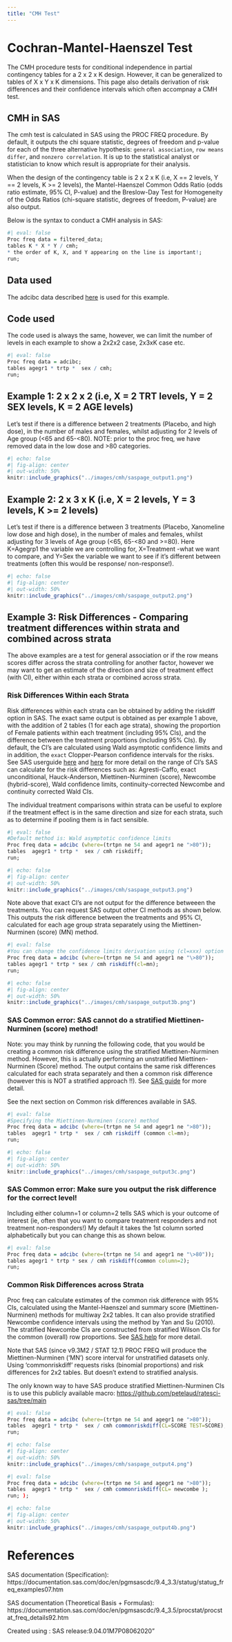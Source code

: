 ```yaml
---
title: "CMH Test"
---
```


# Cochran-Mantel-Haenszel Test

The CMH procedure tests for conditional independence in partial contingency tables for a 2 x 2 x K design. However, it can be generalized to tables of X x Y x K dimensions. This page also details derivation of risk differences and their confidence intervals which often accompnay a CMH test.

## CMH in SAS

The cmh test is calculated in SAS using the PROC FREQ procedure. By default, it outputs the chi square statistic, degrees of freedom and p-value for each of the three alternative hypothesis: `general association`, `row means differ`, and `nonzero correlation`. It is up to the statistical analyst or statistician to know which result is appropriate for their analysis.

When the design of the contingency table is 2 x 2 x K (i.e, X == 2 levels, Y == 2 levels, K \>= 2 levels), the Mantel-Haenszel Common Odds Ratio (odds ratio estimate, 95% CI, P-value) and the Breslow-Day Test for Homogeneity of the Odds Ratios (chi-square statistic, degrees of freedom, P-value) are also output.

Below is the syntax to conduct a CMH analysis in SAS:

```r
#| eval: false
Proc freq data = filtered_data; 
tables K * X * Y / cmh; 
* the order of K, X, and Y appearing on the line is important!;
run; 

```

## Data used

The adcibc data described [here](https://psiaims.github.io/CAMIS/R/cmh.html) is used for this example.

## Code used

The code used is always the same, however, we can limit the number of levels in each example to show a 2x2x2 case, 2x3xK case etc.

```r
#| eval: false
Proc freq data = adcibc; 
tables agegr1 * trtp *  sex / cmh;  
run;
```

## Example 1: 2 x 2 x 2 (i.e, X = 2 TRT levels, Y = 2 SEX levels, K = 2 AGE levels)

Let's test if there is a difference between 2 treatments (Placebo, and high dose), in the number of males and females, whilst adjusting for 2 levels of Age group (\<65 and 65-\<80). NOTE: prior to the proc freq, we have removed data in the low dose and \>80 categories.

```r
#| echo: false
#| fig-align: center
#| out-width: 50%
knitr::include_graphics("../images/cmh/saspage_output1.png")
```

## Example 2: 2 x 3 x K (i.e, X = 2 levels, Y = 3 levels, K \>= 2 levels)

Let's test if there is a difference between 3 treatments (Placebo, Xanomeline low dose and high dose), in the number of males and females, whilst adjusting for 3 levels of Age group (\<65, 65-\<80 and \>=80). Here K=Agegrp1 the variable we are controlling for, X=Treatment -what we want to compare, and Y=Sex the variable we want to see if it's different between treatments (often this would be response/ non-response!).

```r
#| echo: false
#| fig-align: center
#| out-width: 50%
knitr::include_graphics("../images/cmh/saspage_output2.png")
```

## Example 3: Risk Differences - Comparing treatment differences within strata and combined across strata

The above examples are a test for general association or if the row means scores differ across the strata controlling for another factor, however we may want to get an estimate of the direction and size of treatment effect (with CI), either within each strata or combined across strata.

### Risk Differences Within each Strata

Risk differences within each strata can be obtained by adding the riskdiff option in SAS. The exact same output is obtained as per example 1 above, with the addition of 2 tables (1 for each age strata), showing the proportion of Female patients within each treatment (including 95% CIs), and the difference between the treatment proportions (including 95% CIs). By default, the CI's are calculated using Wald asymptotic confidence limits and in addition, the `exact` Clopper-Pearson confidence intervals for the risks. See SAS userguide [here](https://support.sas.com/documentation/cdl/en/procstat/67528/HTML/default/viewer.htm#procstat_freq_details53.htm) and [here](https://support.sas.com/documentation/cdl/en/procstat/67528/HTML/default/viewer.htm#procstat_freq_details53.htm) for more detail on the range of CI's SAS can calculate for the risk differences such as: Agresti-Caffo, exact unconditional, Hauck-Anderson, Miettinen-Nurminen (score), Newcombe (hybrid-score), Wald confidence limits, continuity-corrected Newcombe and continuity corrected Wald CIs.

The individual treatment comparisons within strata can be useful to explore if the treatment effect is in the same direction and size for each strata, such as to determine if pooling them is in fact sensible.

```r
#| eval: false
#Default method is: Wald asymptotic confidence limits 
Proc freq data = adcibc (where=(trtpn ne 54 and agegr1 ne ">80")); 
tables  agegr1 * trtp *  sex / cmh riskdiff; 
run; 
```

```r
#| echo: false
#| fig-align: center
#| out-width: 50%
knitr::include_graphics("../images/cmh/saspage_output3.png")
```
Note above that exact CI's are not output for the difference betweeen the treatments.  You can request SAS output other CI methods as shown below.  This outputs the risk difference between the treatments and 95% CI, calculated for each age group strata separately using the Miettinen-Nurminen (score) (MN) method. 
```r
#| eval: false
#You can change the confidence limits derivation using (cl=xxx) option
Proc freq data = adcibc (where=(trtpn ne 54 and agegr1 ne "\>80")); 
tables agegr1 * trtp * sex / cmh riskdiff(cl=mn);
run;
```
```r
#| echo: false
#| fig-align: center
#| out-width: 50%
knitr::include_graphics("../images/cmh/saspage_output3b.png")
```

### SAS Common error: SAS cannot do a stratified Miettinen-Nurminen (score) method!

Note: you may think by running the following code, that you would be creating a common risk difference using the stratified Miettinen-Nurminen method. However, this is actually performing an unstratified Miettinen-Nurminen (Score) method.  The output contains the same risk differences calculated for each strata separately and then a common risk difference (however this is NOT a stratified approach !!).
See [SAS guide](https://support.sas.com/documentation/cdl/en/procstat/67528/HTML/default/viewer.htm#procstat_freq_details63.htm) for more detail.

See the next section on Common risk differences available in SAS.
```r
#| eval: false
#Specifying the Miettinen-Nurminen (score) method 
Proc freq data = adcibc (where=(trtpn ne 54 and agegr1 ne ">80")); 
tables  agegr1 * trtp *  sex / cmh riskdiff (common cl=mn); 
run; 
```
```r
#| echo: false
#| fig-align: center
#| out-width: 50%
knitr::include_graphics("../images/cmh/saspage_output3c.png")
```

### SAS Common error: Make sure you output the risk difference for the correct level!

Including either column=1 or column=2 tells SAS which is your outcome of interest (ie, often that you want to compare treatment responders and not treatment non-responders!)
My default it takes the 1st column sorted alphabetically but you can change this as shown below.

```r
#| eval: false
Proc freq data = adcibc (where=(trtpn ne 54 and agegr1 ne "\>80")); 
tables agegr1 * trtp * sex / cmh riskdiff(common column=2);
run;

```

### Common Risk Differences across Strata

Proc freq can calculate estimates of the common risk difference with 95% CIs, calculated using the Mantel-Haenszel and summary score (Miettinen-Nurminen) methods for multiway 2x2 tables.  It can also provide stratified Newcombe confidence intervals using the method by Yan and Su (2010). The stratified Newcombe CIs are constructed from stratified Wilson CIs for the common (overall) row proportions.  See [SAS help](https://support.sas.com/documentation/cdl/en/procstat/67528/HTML/default/viewer.htm#procstat_freq_details63.htm) for more detail.

Note that SAS (since v9.3M2 / STAT 12.1) PROC FREQ will produce the Miettinen-Nurminen ('MN') score interval for unstratified datasets only. Using 'commonriskdiff' requests risks (binomial proportions) and risk differences for 2x2 tables. But doesn't extend to stratified analysis.

The only known way to have SAS produce stratified Miettinen-Nurminen CIs is to use this publicly available macro: [https://github.com/petelaud/ratesci-sas/tree/main](https://urldefense.com/v3/__https:/github.com/petelaud/ratesci-sas/tree/main__;!!GfteaDio!d_y6BtRjdLQgc_Wr-2-HGeyDSL1v71SvjvEQuVXNjzYaqLVDsEH0DdBLCBE3Q6LGFaTjE4LCjtECNYNFYfMSg4G49w$)

```r
#| eval: false
Proc freq data = adcibc (where=(trtpn ne 54 and agegr1 ne ">80")); 
tables  agegr1 * trtp *  sex / cmh commonriskdiff(CL=SCORE TEST=SCORE); 
run; 

```

```r
#| echo: false
#| fig-align: center
#| out-width: 50%
knitr::include_graphics("../images/cmh/saspage_output4.png")
```
```r
#| eval: false
Proc freq data = adcibc (where=(trtpn ne 54 and agegr1 ne ">80")); 
tables  agegr1 * trtp *  sex / cmh commonriskdiff(CL= newcombe ); 
run; ); 
```

```r
#| echo: false
#| fig-align: center
#| out-width: 50%
knitr::include_graphics("../images/cmh/saspage_output4b.png")
```

# References

SAS documentation (Specification): https://documentation.sas.com/doc/en/pgmsascdc/9.4_3.3/statug/statug_freq_examples07.htm

SAS documentation (Theoretical Basis + Formulas): https://documentation.sas.com/doc/en/pgmsascdc/9.4_3.5/procstat/procstat_freq_details92.htm

Created using : SAS release:9.04.01M7P08062020"
